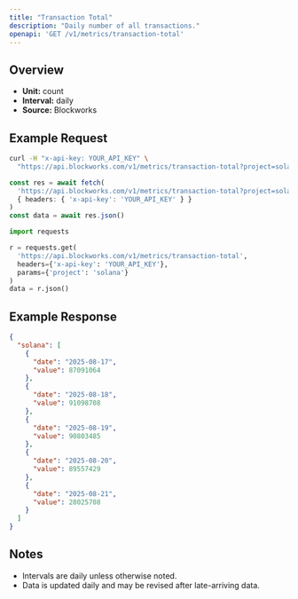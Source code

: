```yaml
---
title: "Transaction Total"
description: "Daily number of all transactions."
openapi: 'GET /v1/metrics/transaction-total'
---
```


## Overview

- **Unit:** count
- **Interval:** daily
- **Source:** Blockworks

## Example Request

<CodeGroup>

```bash cURL
curl -H "x-api-key: YOUR_API_KEY" \
  "https://api.blockworks.com/v1/metrics/transaction-total?project=solana"
```

```typescript TypeScript
const res = await fetch(
  'https://api.blockworks.com/v1/metrics/transaction-total?project=solana',
  { headers: { 'x-api-key': 'YOUR_API_KEY' } }
)
const data = await res.json()
```

```python Python
import requests

r = requests.get(
  'https://api.blockworks.com/v1/metrics/transaction-total',
  headers={'x-api-key': 'YOUR_API_KEY'},
  params={'project': 'solana'}
)
data = r.json()
```

</CodeGroup>

## Example Response

```json
{
  "solana": [
    {
      "date": "2025-08-17",
      "value": 87091064
    },
    {
      "date": "2025-08-18",
      "value": 91098708
    },
    {
      "date": "2025-08-19",
      "value": 90803485
    },
    {
      "date": "2025-08-20",
      "value": 89557429
    },
    {
      "date": "2025-08-21",
      "value": 28025708
    }
  ]
}
```

## Notes
- Intervals are daily unless otherwise noted.
- Data is updated daily and may be revised after late-arriving data.
